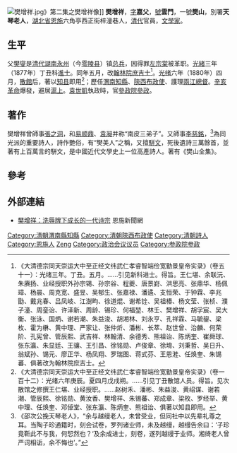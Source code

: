 [[File:樊增祥.jpg|thumb]]》第二集之樊增祥像]]
'''樊增祥'''{{BD|1846年||1931年||catIdx=F樊}}，[[表字|字]]'''嘉父'''，[[號|號]]'''雲門'''，一號'''樊山'''，別署'''天琴老人'''，[[湖北省|湖北省]][[恩施|恩施]]六角亭西正街梓潼巷人，[[清代|清代]]官員，[[文學家|文學家]]。

== 生平 ==
父[[樊燮|樊燮]]是[[清代|清代]][[湖南|湖南]][[永州|永州]]（今[[零陵县|零陵县]]）镇[[总兵|总兵]]，因得罪[[左宗棠|左宗棠]]被革职。[[光緒|光緒]]三年（1877年）丁丑科[[進士|進士]]。同年五月，改[[翰林院庶吉士|翰林院庶吉士]]<ref>《大清德宗同天崇运大中至正经文纬武仁孝睿智端俭宽勤景皇帝实录》（卷五十一）：光绪三年。丁丑。五月。……引见新科进士。得旨。王仁堪、余联沅、朱赓扬、业经授职外孙宗锡、孙宗谷、程夔、唐景崶、洪思亮、张鼎华、杨佩璋、杨晨、周克宽、盛昱、吴郁生、张嘉禄、潘遹、支恒荣、于钟霖、李兆勖、戴兆春、吕凤岐、江澍畇、徐道焜、谢希铨、吴祖椿、杨文莹、张桢、濮子潼、周銮诒、许泽新、周龄、锡珍、何福堃、林壬、樊增祥、胡孚宸、吴大衡、张泳、国炳、谢若潮、朱益浚、胡湘林、刘永亨、孔祥霖、马毓鋆、梁枚、霍为楙、黄中理、严家让、张仲炘、潘彬、长萃、赵世曾、治麟、何荣阶、孔宪曾、管辰熙、武吉祥、林翰清、余德秀、熊祖诒、陈炳奎、崔舜球、张东瀛、朱显廷、王骧、王引昌、徐铭勋、卢俊章、徐堉、刘秉哲、吴日升、翁斌孙、锡元、廖正华、杨凤翔、罗瑞图、蒋式芬、王恩溎、任焕奎、朱锡蕃、俱著改为翰林院庶吉士。</ref>。[[光绪|光绪]]六年（1880年）四月，[[散館|散館]]后，著以[[知县|知县]]即用<ref>《大清德宗同天崇运大中至正经文纬武仁孝睿智端俭宽勤景皇帝实录》（卷一百十二）：光绪六年庚辰。夏四月戊戌朔。……引见丁丑散馆人员。得旨。见次散馆之修撰王仁堪、业经授职。……赵树禾、潘彬、朱益浚、黄绍谋、谢若潮、管辰熙、徐铭勋、黄汝香、樊增祥、朱锡蕃、郑成章、梁枚、罗经举、黄中理、任焕奎、邓倬堂、张东瀛、陈炳奎、熊祖诒、俱著以知县即用。</ref>；歷任[[渭南|渭南]][[知縣|知縣]]、[[陝西|陝西]][[布政使|布政使]]、護理[[兩江總督|兩江總督]]。[[辛亥革命|辛亥革命]]爆發，避居[[上海|滬上]]。[[袁世凱|袁世凱]]執政時，官[[參政院|參政院]][[參政|參政]]。

==著作==
樊增祥曾師事[[張之洞|張之洞]]，和[[易顺鼎|易顺鼎]]、[[袁昶|袁昶]]并称“南皮三弟子”。又師事[[李慈銘|李慈銘]]，<ref>《邵次公挽天琴老人》，“余与越缦老人，未曾受业，但同社中以先辈礼尊之耳。当陶子珍通籍时，刻会试卷，罗列诸业师，未及越缦，越缦告余曰：‘子珍竟靳此不与我，何恝然也？‘及余成进士，刻卷，遂列越缦于业师。湘绮老人曾严词相诟，余不悔也’。”</ref>為同光派的重要詩人，詩作艷俗，有“樊美人”之稱，又擅[[駢文|駢文]]，死後遺詩三萬餘首，並著有上百萬言的駢文，是中國近代文學史上一位高產詩人。著有《樊山全集》。

==參考==
{{reflist}}

==外部連結==
*[https://web.archive.org/web/20150529065418/http://www.enshi.cn/20041123/ca2727.htm 樊增祥：洗辱牌下成长的一代诗宗] 恩施新聞網

{{光緒三年丁丑科殿試金榜}}
{{清朝欽命憲政編查館職官}}
{{湖北行政长官}}
{{DEFAULTSORT:Fan樊}}
[[Category:清朝渭南縣知縣|Category:清朝渭南縣知縣]]
[[Category:清朝陝西布政使|Category:清朝陝西布政使]]
[[Category:清朝詩人|Category:清朝詩人]]
[[Category:恩施人|Category:恩施人]]
[[Category:樊姓|Zeng]]
[[Category:政治会议议员|Category:政治会议议员]]
[[Category:参政院参政|Category:参政院参政]]